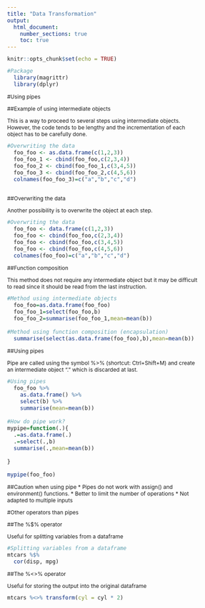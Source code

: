 ```yaml
---
title: "Data Transformation"
output: 
  html_document:
    number_sections: true
    toc: true
---
```


<style type="text/css">

body{ /* Normal  */
      font-size: 12px;
  }
td {  /* Table  */
  font-size: 8px;
}
h1.title {
  font-size: 38px;
  color: DarkRed;
}
h1 { /* Header 1 */
  font-size: 28px;
  color: DarkBlue;
}
h2 { /* Header 2 */
    font-size: 22px;
  color: DarkBlue;
}
h3 { /* Header 3 */
  font-size: 18px;
  font-family: "Times New Roman", Times, serif;
  color: DarkBlue;
}
code.r{ /* Code block */
    font-size: 12px;
}
pre { /* Code block - determines code spacing between lines */
    font-size: 14px;
}
</style>


```r
knitr::opts_chunk$set(echo = TRUE)
```

```r
#Package
  library(magrittr)
  library(dplyr)
```

#Using pipes

##Example of using intermediate objects

This is a way to proceed to several steps using intermediate objects. However, the code tends to be lengthy and the incrementation of each object has to be carefully done.
```r
#Overwriting the data
  foo_foo <- as.data.frame(c(1,2,3))
  foo_foo_1 <- cbind(foo_foo,c(2,3,4))
  foo_foo_2 <- cbind(foo_foo_1,c(3,4,5))
  foo_foo_3 <- cbind(foo_foo_2,c(4,5,6))
  colnames(foo_foo_3)=c("a","b","c","d")
  
```

##Overwriting the data

Another possibility is to overwrite the object at each step.
```r
#Overwriting the data
  foo_foo <- data.frame(c(1,2,3))
  foo_foo <- cbind(foo_foo,c(2,3,4))
  foo_foo <- cbind(foo_foo,c(3,4,5))
  foo_foo <- cbind(foo_foo,c(4,5,6))
  colnames(foo_foo)=c("a","b","c","d")
```

##Function composition

This method does not require any intermediate object but it may be difficult to read since it should be read from the last instruction.
```r
#Method using intermediate objects
  foo_foo=as.data.frame(foo_foo)
  foo_foo_1=select(foo_foo,b)
  foo_foo_2=summarise(foo_foo_1,mean=mean(b))
  
#Method using function composition (encapsulation)
  summarise(select(as.data.frame(foo_foo),b),mean=mean(b))
```

##Using pipes

Pipe are called using the symbol %>% (shortcut: Ctrl+Shift+M) and create an intermediate object "." which is discarded at last.
```r
#Using pipes
  foo_foo %>% 
    as.data.frame() %>% 
    select(b) %>%
    summarise(mean=mean(b))
    
#How do pipe work?
mypipe=function(.){
  .=as.data.frame(.)
  .=select(.,b)
  summarise(.,mean=mean(b))
  
}

mypipe(foo_foo)
```

##Caution when using pipe
* Pipes do not work with assign() and environment() functions.
* Better to limit the number of operations
* Not adapted to multiple inputs

#Other operators than pipes

##The %$% operator

Useful for splitting variables from a dataframe
```r
#Splitting variables from a dataframe
mtcars %$%
  cor(disp, mpg)
```

##The %<>% operator

Useful for storing the output into the original dataframe

```r
mtcars %<>% transform(cyl = cyl * 2)
```

